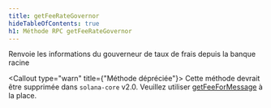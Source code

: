 ```yaml
---
title: getFeeRateGovernor
hideTableOfContents: true
h1: Méthode RPC getFeeRateGovernor
---
```


Renvoie les informations du gouverneur de taux de frais depuis la banque racine

<Callout type="warn" title={"Méthode dépréciée"}>
  Cette méthode devrait être supprimée dans `solana-core` v2.0. Veuillez
  utiliser [getFeeForMessage](/docs/rpc/http/getfeeformessage) à la place.
</Callout>
